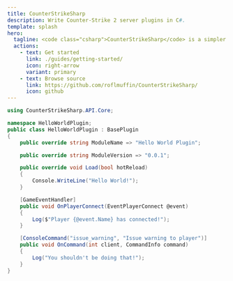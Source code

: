 ```yaml
---
title: CounterStrikeSharp
description: Write Counter-Strike 2 server plugins in C#.
template: splash
hero:
  tagline: <code class="csharp">CounterStrikeSharp</code> is a simpler way to write CS2 server plugins.
  actions:
    - text: Get started
      link: ./guides/getting-started/
      icon: right-arrow
      variant: primary
    - text: Browse source
      link: https://github.com/roflmuffin/CounterStrikeSharp/
      icon: github
---
```

```csharp
using CounterStrikeSharp.API.Core;

namespace HelloWorldPlugin;
public class HelloWorldPlugin : BasePlugin
{
    public override string ModuleName => "Hello World Plugin";

    public override string ModuleVersion => "0.0.1";

    public override void Load(bool hotReload)
    {
        Console.WriteLine("Hello World!");
    }

    [GameEventHandler]
    public void OnPlayerConnect(EventPlayerConnect @event)
    {
        Log($"Player {@event.Name} has connected!");
    }

    [ConsoleCommand("issue_warning", "Issue warning to player")]
    public void OnCommand(int client, CommandInfo command)
    {
        Log("You shouldn't be doing that!");
    }
}
```
